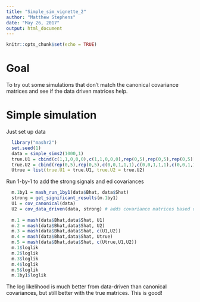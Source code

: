 ```yaml
---
title: "Simple_sim_vignette_2"
author: "Matthew Stephens"
date: "May 26, 2017"
output: html_document
---
```


```r
knitr::opts_chunk$set(echo = TRUE)
```


# Goal

To try out some simulations that don't match the canonical covariance matrices and see if the data driven matrices help.

# Simple simulation

Just set up data 
```r
  library("mashr2")
  set.seed(1)
  data = simple_sims2(1000,1)
  true.U1 = cbind(c(1,1,0,0,0),c(1,1,0,0,0),rep(0,5),rep(0,5),rep(0,5))
  true.U2 = cbind(rep(0,5),rep(0,5),c(0,0,1,1,1),c(0,0,1,1,1),c(0,0,1,1,1))
  Utrue = list(true.U1 = true.U1, true.U2 = true.U2)
```
  
  
Run 1-by-1 to add the strong signals and ed covariances
```r
  m.1by1 = mash_run_1by1(data$Bhat, data$Shat)
  strong = get_significant_results(m.1by1)
  U1 = cov_canonical(data)
  U2 = cov_data_driven(data, strong) # adds covariance matrices based on extreme deconvolution, initialized from pca
  
  m.1 = mash(data$Bhat,data$Shat, U1)
  m.2 = mash(data$Bhat,data$Shat, U2)
  m.3 = mash(data$Bhat,data$Shat, c(U1,U2))
  m.4 = mash(data$Bhat,data$Shat, Utrue)
  m.5 = mash(data$Bhat,data$Shat, c(Utrue,U1,U2))
  m.1$loglik
  m.2$loglik
  m.3$loglik
  m.4$loglik
  m.5$loglik
  m.1by1$loglik
```


The log likelihood is much better from data-driven than canonical covariances, but still better with the true matrices. This is good!


